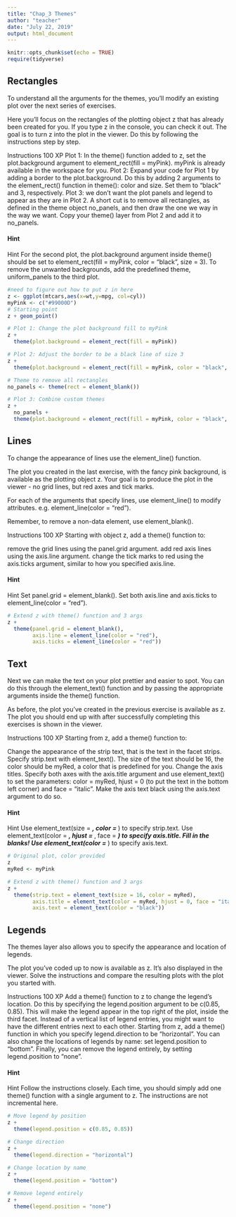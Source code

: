 ```yaml
---
title: "Chap_3 Themes"
author: "teacher"
date: "July 22, 2019"
output: html_document
---
```


```r
knitr::opts_chunk$set(echo = TRUE)
require(tidyverse)
```

## Rectangles
To understand all the arguments for the themes, you'll modify an existing plot over the next series of exercises.

Here you'll focus on the rectangles of the plotting object z that has already been created for you. If you type z in the console, you can check it out. The goal is to turn z into the plot in the viewer. Do this by following the instructions step by step.

Instructions
100 XP
Plot 1: In the theme() function added to z, set the plot.background argument to element_rect(fill = myPink). myPink is already available in the workspace for you.
Plot 2: Expand your code for Plot 1 by adding a border to the plot.background. Do this by adding 2 arguments to the element_rect() function in theme(): color and size. Set them to "black" and 3, respectively.
Plot 3: we don't want the plot panels and legend to appear as they are in Plot 2. A short cut is to remove all rectangles, as defined in the theme object no_panels, and then draw the one we way in the way we want. Copy your theme() layer from Plot 2 and add it to no_panels.

#### Hint

Hint
For the second plot, the plot.background argument inside theme() should be set to element_rect(fill = myPink, color = "black", size = 3).
To remove the unwanted backgrounds, add the predefined theme, uniform_panels to the third plot.

```r
#need to figure out how to put z in here
z <- ggplot(mtcars,aes(x=wt,y=mpg, col=cyl))
myPink <- c("#99000D")
# Starting point
z + geom_point()

# Plot 1: Change the plot background fill to myPink
z + 
  theme(plot.background = element_rect(fill = myPink))

# Plot 2: Adjust the border to be a black line of size 3
z + 
  theme(plot.background = element_rect(fill = myPink, color = "black", size = 3)) # expanded from plot 1

# Theme to remove all rectangles
no_panels <- theme(rect = element_blank())

# Plot 3: Combine custom themes
z +
  no_panels +
  theme(plot.background = element_rect(fill = myPink, color = "black", size = 3))  # from plot 2
```

## Lines
To change the appearance of lines use the element_line() function.

The plot you created in the last exercise, with the fancy pink background, is available as the plotting object z. Your goal is to produce the plot in the viewer - no grid lines, but red axes and tick marks.

For each of the arguments that specify lines, use element_line() to modify attributes. e.g. element_line(color = "red").

Remember, to remove a non-data element, use element_blank().

Instructions
100 XP
Starting with object z, add a theme() function to:

remove the grid lines using the panel.grid argument.
add red axis lines using the axis.line argument.
change the tick marks to red using the axis.ticks argument, similar to how you specified axis.line.

#### Hint

Hint
Set panel.grid = element_blank().
Set both axis.line and axis.ticks to element_line(color = "red").

```r
# Extend z with theme() function and 3 args
z + 
  theme(panel.grid = element_blank(),
        axis.line = element_line(color = "red"),
        axis.ticks = element_line(color = "red"))
```

## Text
Next we can make the text on your plot prettier and easier to spot. You can do this through the element_text() function and by passing the appropriate arguments inside the theme() function.

As before, the plot you've created in the previous exercise is available as z. The plot you should end up with after successfully completing this exercises is shown in the viewer.

Instructions
100 XP
Starting from z, add a theme() function to:

Change the appearance of the strip text, that is the text in the facet strips. Specify strip.text with element_text(). The size of the text should be 16, the color should be myRed, a color that is predefined for you.
Change the axis titles. Specify both axes with the axis.title argument and use element_text() to set the parameters: color = myRed, hjust = 0 (to put the text in the bottom left corner) and face = "italic".
Make the axis text black using the axis.text argument to do so.

#### Hint

Hint
Use element_text(size = ___, color = ___) to specify strip.text.
Use element_text(color = ___, hjust = ___, face = ___) to specify axis.title. Fill in the blanks!
Use element_text(color = ___) to specify axis.text.

```r
# Original plot, color provided
z
myRed <- myPink

# Extend z with theme() function and 3 args
z +
  theme(strip.text = element_text(size = 16, color = myRed),
        axis.title = element_text(color = myRed, hjust = 0, face = "italic"),
        axis.text = element_text(color = "black"))
```

## Legends
The themes layer also allows you to specify the appearance and location of legends.

The plot you've coded up to now is available as z. It's also displayed in the viewer. Solve the instructions and compare the resulting plots with the plot you started with.

Instructions
100 XP
Add a theme() function to z to change the legend's location. Do this by specifying the legend.position argument to be c(0.85, 0.85). This will make the legend appear in the top right of the plot, inside the third facet.
Instead of a vertical list of legend entries, you might want to have the different entries next to each other. Starting from z, add a theme() function in which you specify legend.direction to be "horizontal".
You can also change the locations of legends by name: set legend.position to "bottom".
Finally, you can remove the legend entirely, by setting legend.position to "none".

#### Hint

Hint
Follow the instructions closely. Each time, you should simply add one theme() function with a single argument to z. The instructions are not incremental here.

```r
# Move legend by position
z +
  theme(legend.position = c(0.85, 0.85))

# Change direction
z +
  theme(legend.direction = "horizontal")

# Change location by name
z +
  theme(legend.position = "bottom")

# Remove legend entirely
z +
  theme(legend.position = "none")
```


